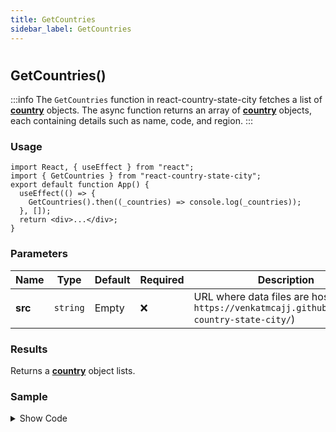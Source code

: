 ```yaml
---
title: GetCountries
sidebar_label: GetCountries
---
```

#
## GetCountries()


:::info
The `GetCountries` function in react-country-state-city fetches a list of [**country**](/1.1.11/types/country) objects. The async function returns an array of [**country**](/1.1.11/types/country) objects, each containing details such as name, code, and region.
:::

### Usage

```tsx
import React, { useEffect } from "react";
import { GetCountries } from "react-country-state-city";
export default function App() {
  useEffect(() => {
    GetCountries().then((_countries) => console.log(_countries));
  }, []);
  return <div>...</div>;
}
```

### Parameters

| Name    | Type     | Default | Required | Description                                                                                       |
| ------- | -------- | ------- | -------- | ------------------------------------------------------------------------------------------------- |
| **src** | `string` | Empty   | ❌       | URL where data files are hosted (e.g., `https://venkatmcajj.github.io/react-country-state-city/`) |

### Results

Returns a [**country**](/1.1.11/types/country) object lists.

### Sample
<details>
  <summary>Show Code</summary>
```tsx
  import React, { useState, useEffect } from "react";
  import { GetCountries } from "react-country-state-city";
  export default function App() {
      const [countriesList, setCountriesList] = useState([]);
      const [country, setCountry] = useState(null);
      useEffect(() => {
        GetCountries().then((result) => {
          setCountriesList(result);
        });
      }, []);
      return (
          <div>
              <h3>
                  Country
              </h3>
              <select
                  onChange={(e) => setCountry(e.target.value)}
                  value={country}>
                  <option value={""}>-- Select Country --</option>
                  {countriesList.map((_country) => (
                      <option key={country.id} value={country.id}>
                          {country.name}
                      </option>
                  ))}
              </select>
          </div>
      );
  }
```
</details>
<Countrysample />